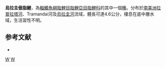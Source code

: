 {{Speciesbox 
| taxon = Macropsobrycon uruguayanae
| status = NE
| status_system = IUCN3.1
| authority =  [[Eigenmann|Eigenmann]], 1915
| synonyms = 
}}
'''烏拉圭傲脂鯉'''，為[[輻鰭魚綱|輻鰭魚綱]][[脂鯉目|脂鯉目]][[脂鯉亞目|脂鯉亞目]][[脂鯉科|脂鯉科]]的其中一個[[種|種]]。分布於[[南美洲|南美洲]][[拉普拉塔河|拉普拉塔河]]、Tramandai河及[[烏拉圭河|烏拉圭河]]流域，體長可達4.6公分，棲息在底中層水域，生活習性不明。

==参考文献==
{{refbegin}}
*{{FishBase_species|genus=Macropsobrycon|species=uruguayanae|year=2014|month=1}}
{{refend}}

{{Taxonbar|from=Q5941230}}

[[Category:傲脂鯉屬|W]]
[[Category:1915年描述的鱼类|W]]


{{魚類小作品}}